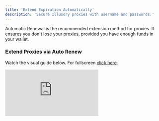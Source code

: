 ```yaml
---
title: 'Extend Expiration Automatically'
description: 'Secure Illusory proxies with username and passwords.'
---
```


Automatic Renewal is the recommended extension method for proxies. It ensures you don't lose your proxies, provided you have enough funds in your wallet.

### Extend Proxies via Auto Renew

Watch the visual guide below. For fullscreen [click here](https://app.arcade.software/share/ZiRp6m12BlYZt5Ag8tdZ).

<div style={{
  position: 'relative',
  paddingBottom: 'calc(66% + 41px)',
  height: '0'
  }}>
<iframe
  src="https://demo.arcade.software/ZiRp6m12BlYZt5Ag8tdZ?embed"
  title="Renew Proxies"
  frameborder="0"
  loading="lazy"
  allowfullscreen
  webkitallowfullscreen
  mozallowfullscreen
  style={{
    background: '#000000',
    width: '100%',
    height: '100%',
    position: 'absolute',
    top: '0',
    left: '0',
    colorScheme: 'none'
  }}></iframe>
</div>
